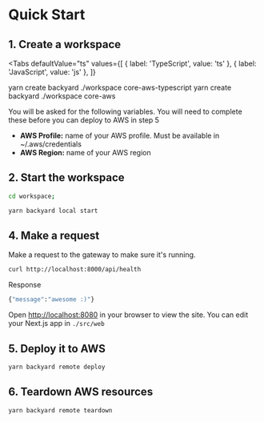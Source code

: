 
# Quick Start

## 1. Create a workspace

<Tabs
  defaultValue="ts"
  values={[
    { label: 'TypeScript', value: 'ts' },
    { label: 'JavaScript', value: 'js' },
  ]}
>
  <TabItem value="ts">
    <CodeBlock className="bash">
      yarn create backyard ./workspace core-aws-typescript
    </CodeBlock>
  </TabItem>
  <TabItem value="js">
    <CodeBlock className="bash">
      yarn create backyard ./workspace core-aws
    </CodeBlock>
  </TabItem>
</Tabs>

You will be asked for the following variables. You will need to complete these before you can deploy to AWS in step 5

- **AWS Profile:** name of your AWS profile. Must be available in ~/.aws/credentials
- **AWS Region:** name of your AWS region

## 2. Start the workspace

```bash
cd workspace;
```

```bash
yarn backyard local start
```

## 4. Make a request

Make a request to the gateway to make sure it's running.

```bash
curl http://localhost:8000/api/health
```

Response

```bash
{"message":"awesome :)"}
```

Open [http://localhost:8080](http://localhost:8080) in your browser to view the site. You can edit your Next.js app in `./src/web`

## 5. Deploy it to AWS

```bash
yarn backyard remote deploy
```

## 6. Teardown AWS resources

```bash
yarn backyard remote teardown
```
